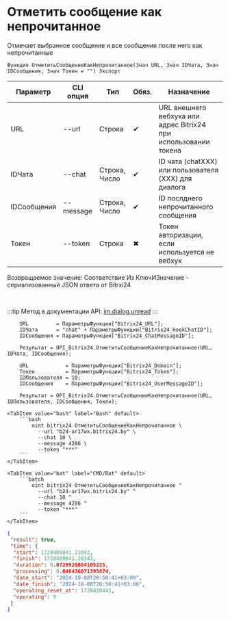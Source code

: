 ﻿---
sidebar_position: 7
description: Отметить сообщение как непрочитанное и другие функции для работы с Bitrix24 в Открытом пакете интеграций - бесплатной open-source библиотеке интеграций для 1С:Предприятие 8, OneScript и CLI
keywords: [1C, 1С, 1С:Предприятие, 1С:Предприятие 8.3, API, Интеграция, Сервисы, Обмен, OneScript, CLI, Bitrix24]
---


# Отметить сообщение как непрочитанное
 Отмечает выбранное сообщение и все сообщения после него как непрочитанные



`Функция ОтметитьСообщениеКакНепрочитанное(Знач URL, Знач IDЧата, Знач IDСообщения, Знач Токен = "") Экспорт`

  | Параметр | CLI опция | Тип | Обяз. | Назначение |
  |-|-|-|-|-|
  | URL | --url | Строка | &#x2714; | URL внешнего вебхука или адрес Bitrix24 при использовании токена |
  | IDЧата | --chat | Строка, Число | &#x2714; | ID чата (chatXXX) или пользователя (XXX) для диалога |
  | IDСообщения | --message | Строка, Число | &#x2714; | ID послднего непрочитанного сообщения |
  | Токен | --token | Строка | &#x2716; | Токен авторизации, если используется не вебхук |

  
  Возвращаемое значение:   Соответствие Из КлючИЗначение - сериализованный JSON ответа от Bitrxi24

<br/>

:::tip
Метод в документации API: [im.dialog.unread](https://dev.1c-bitrix.ru/learning/course/?COURSE_ID=93&LESSON_ID=12055)
:::
<br/>



```bsl title="Пример использования для 1С:Предприятие/OneScript"
    URL         = ПараметрыФункции["Bitrix24_URL"];
    IDЧата      = "chat" + ПараметрыФункции["Bitrix24_HookChatID"];
    IDСообщения = ПараметрыФункции["Bitrix24_ChatMessageID"];

    Результат = OPI_Bitrix24.ОтметитьСообщениеКакНепрочитанное(URL, IDЧата, IDСообщения);

    URL            = ПараметрыФункции["Bitrix24_Domain"];
    Токен          = ПараметрыФункции["Bitrix24_Token"];
    IDПользователя = 10;
    IDСообщения    = ПараметрыФункции["Bitrix24_UserMessageID"];

    Результат = OPI_Bitrix24.ОтметитьСообщениеКакНепрочитанное(URL, IDПользователя, IDСообщения, Токен);
```
    

 <Tabs>
  
    <TabItem value="bash" label="Bash" default>
        ```bash
            oint bitrix24 ОтметитьСообщениеКакНепрочитанное \
              --url "b24-ar17wx.bitrix24.by" \
              --chat 10 \
              --message 4286 \
              --token "***"
        ```
    </TabItem>
  
    <TabItem value="bat" label="CMD/Bat" default>
        ```batch
            oint bitrix24 ОтметитьСообщениеКакНепрочитанное ^
              --url "b24-ar17wx.bitrix24.by" ^
              --chat 10 ^
              --message 4286 ^
              --token "***"
        ```
    </TabItem>
</Tabs>


```json title="Результат"
{
 "result": true,
 "time": {
  "start": 1728409841.21042,
  "finish": 1728409841.28342,
  "duration": 0.0729920864105225,
  "processing": 0.046436071395874,
  "date_start": "2024-10-08T20:50:41+03:00",
  "date_finish": "2024-10-08T20:50:41+03:00",
  "operating_reset_at": 1728410441,
  "operating": 0
 }
}
```
